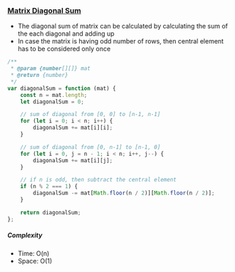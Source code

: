 ### [Matrix Diagonal Sum](https://leetcode.com/problems/matrix-diagonal-sum/description/)

- The diagonal sum of matrix can be calculated by calculating the sum of the each diagonal and adding up
- In case the matrix is having odd number of rows, then central element has to be considered only once

```js copy
/**
 * @param {number[][]} mat
 * @return {number}
 */
var diagonalSum = function (mat) {
    const n = mat.length;
    let diagonalSum = 0;

    // sum of diagonal from [0, 0] to [n-1, n-1]
    for (let i = 0; i < n; i++) {
        diagonalSum += mat[i][i];
    }

    // sum of diagonal from [0, n-1] to [n-1, 0]
    for (let i = 0, j = n - 1; i < n; i++, j--) {
        diagonalSum += mat[i][j];
    }

    // if n is odd, then subtract the central element
    if (n % 2 === 1) {
        diagonalSum -= mat[Math.floor(n / 2)][Math.floor(n / 2)];
    }

    return diagonalSum;
};
```

##### Complexity

- Time: O(n)
- Space: O(1)
